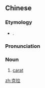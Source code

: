 ==Chinese==
{{zh-forms|gloss=-}}

===Etymology===
* {{bor|zh|en|carat}}.

===Pronunciation===
{{zh-pron
|m=kèlā
|c=hak1 laai1
|mn=khah-lah
|cat=n
}}

===Noun===
{{zh-noun}}

# [[carat]]

[[zh:克拉]]